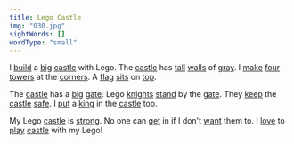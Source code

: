 ```yaml
---
title: Lego Castle
img: "030.jpg"
sightWords: []
wordType: "small"
---
```


I <u>build</u> a <u>big</u> <u>castle</u> with Lego. The <u>castle</u> has <u>tall</u> <u>walls</u> of <u>gray</u>. I <u>make</u> <u>four</u> <u>towers</u> at the <u>corners</u>. A <u>flag</u> <u>sits</u> on <u>top</u>.

The <u>castle</u> has a <u>big</u> <u>gate</u>. Lego <u>knights</u> <u>stand</u> by the <u>gate</u>. They <u>keep</u> the <u>castle</u> <u>safe</u>. I <u>put</u> a <u>king</u> in the <u>castle</u> too.

My Lego <u>castle</u> is <u>strong</u>. No one can <u>get</u> in if I don't <u>want</u> them to. I <u>love</u> to <u>play</u> <u>castle</u> with my Lego!